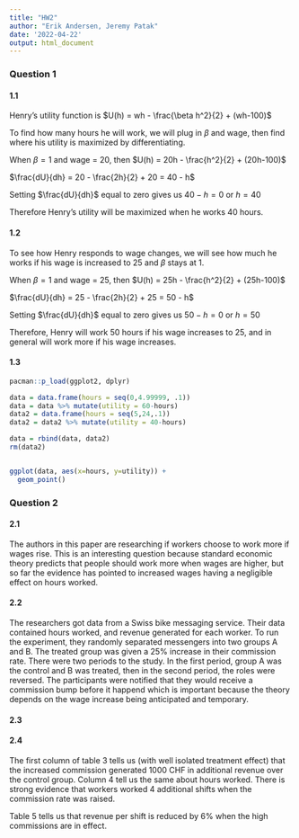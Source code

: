 ```yaml
---
title: "HW2"
author: "Erik Andersen, Jeremy Patak"
date: '2022-04-22'
output: html_document
---
```


### Question 1

#### 1.1
Henry's utility function is $U(h) = wh - \frac{\beta h^2}{2} + (wh-100)$

To find how many hours he will work, we will plug in $\beta$ and wage, then find where his utility is maximized by differentiating.

When $\beta=1$ and wage = 20, then $U(h) = 20h - \frac{h^2}{2} + (20h-100)$

$\frac{dU}{dh} = 20 - \frac{2h}{2} + 20 = 40 - h$

Setting $\frac{dU}{dh}$ equal to zero gives us $40-h = 0$ or $h=40$

Therefore Henry's utility will be maximized when he works 40 hours.

#### 1.2
To see how Henry responds to wage changes, we will see how much he works if his wage is increased to 25 and $\beta$ stays at 1.

When $\beta=1$ and wage = 25, then $U(h) = 25h - \frac{h^2}{2} + (25h-100)$

$\frac{dU}{dh} = 25 - \frac{2h}{2} + 25 = 50 - h$

Setting $\frac{dU}{dh}$ equal to zero gives us $50-h = 0$ or $h=50$

Therefore, Henry will work 50 hours if his wage increases to 25, and in general will work more if his wage increases. 

#### 1.3
```r
pacman::p_load(ggplot2, dplyr)

data = data.frame(hours = seq(0,4.99999, .1))
data = data %>% mutate(utility = 60-hours)
data2 = data.frame(hours = seq(5,24,.1))
data2 = data2 %>% mutate(utility = 40-hours)

data = rbind(data, data2)
rm(data2)


ggplot(data, aes(x=hours, y=utility)) +
  geom_point()
```



### Question 2

#### 2.1

The authors in this paper are researching if workers choose to work more if wages rise. This is an interesting question because standard economic theory predicts that people should work more when wages are higher, but so far the evidence has pointed to increased wages having a negligible effect on hours worked. 

#### 2.2

The researchers got data from a Swiss bike messaging service. Their data contained hours worked, and revenue generated for each worker. To run the experiment, they randomly separated messengers into two groups A and B. The treated group was given a 25% increase in their commission rate. There were two periods to the study. In the first period, group A was the control and B was treated, then in the second period, the roles were reversed. The participants were notified that they would receive a commission bump before it happend which is important because the theory depends on the wage increase being anticipated and temporary. 

#### 2.3

#### 2.4

The first column of table 3 tells us (with well isolated treatment effect) that the increased commission generated 1000 CHF in additional revenue over the control group. Column 4 tell us the same about hours worked. There is strong evidence that workers worked 4 additional shifts when the commission rate was raised. 

Table 5 tells us that revenue per shift is reduced by 6% when the high commissions are in effect. 